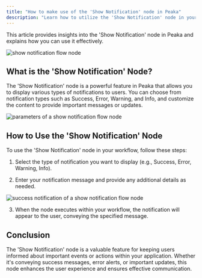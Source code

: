 ```yaml
---
title: "How to make use of the 'Show Notification' node in Peaka"
description: "Learn how to utilize the 'Show Notification' node in your Peaka workflows"
---
```


This article provides insights into the 'Show Notification' node in Peaka and explains how you can use it effectively.

<img
  src="https://cdn.peaka.com/jexl/flows/show-notification-3.png"
  alt="show notification flow node"
/>

## What is the 'Show Notification' Node?

The 'Show Notification' node is a powerful feature in Peaka that allows you to display various types of notifications to users. You can choose from notification types such as Success, Error, Warning, and Info, and customize the content to provide important messages or updates.

<img
  src="https://cdn.peaka.com/jexl/flows/show-notification-2.png"
  alt="parameters of a show notification flow node"
/>

## How to Use the 'Show Notification' Node

To use the 'Show Notification' node in your workflow, follow these steps:

1. Select the type of notification you want to display (e.g., Success, Error, Warning, Info).

2. Enter your notification message and provide any additional details as needed.

<img
  src="https://cdn.peaka.com/jexl/flows/show-notification-1.png"
  alt="success notification of a show notification flow node"
/>

3. When the node executes within your workflow, the notification will appear to the user, conveying the specified message.

## Conclusion

The 'Show Notification' node is a valuable feature for keeping users informed about important events or actions within your application. Whether it's conveying success messages, error alerts, or important updates, this node enhances the user experience and ensures effective communication.
